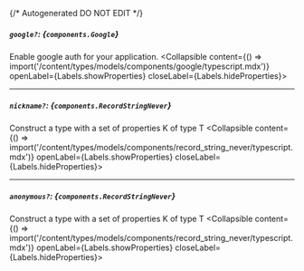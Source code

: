 {/* Autogenerated DO NOT EDIT  */}

##### `google?`: *{`components.Google`}*
Enable google auth for your application.
<Collapsible content={() => import('/content/types/models/components/google/typescript.mdx')} openLabel={Labels.showProperties} closeLabel={Labels.hideProperties}>
</Collapsible>

---
##### `nickname?`: *{`components.RecordStringNever`}*
Construct a type with a set of properties K of type T
<Collapsible content={() => import('/content/types/models/components/record_string_never/typescript.mdx')} openLabel={Labels.showProperties} closeLabel={Labels.hideProperties}>
</Collapsible>

---
##### `anonymous?`: *{`components.RecordStringNever`}*
Construct a type with a set of properties K of type T
<Collapsible content={() => import('/content/types/models/components/record_string_never/typescript.mdx')} openLabel={Labels.showProperties} closeLabel={Labels.hideProperties}>
</Collapsible>


